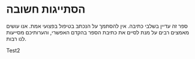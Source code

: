 # הסתייגות חשובה {.unnumbered}

ספר זה עדיין בשלבי כתיבה. אין להסתמך על הנכתב בטיפול בפצועי אמת. אנו עושים מאמצים רבים על מנת לסיים את כתיבת הספר בהקדם האפשרי, והערותיכם מסייעות לנו רבות.

Test2
